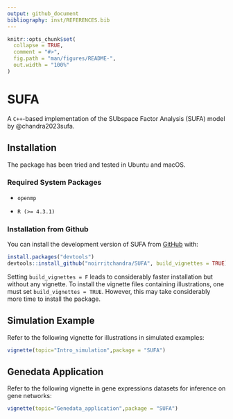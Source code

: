 ```yaml
---
output: github_document
bibliography: inst/REFERENCES.bib
---
```


<!-- README.md is generated from README.Rmd. Please edit that file -->

```r
knitr::opts_chunk$set(
  collapse = TRUE,
  comment = "#>",
  fig.path = "man/figures/README-",
  out.width = "100%"
)
```

# SUFA

A `C++`-based implementation of the SUbspace Factor Analysis (SUFA) model by @chandra2023sufa.

<!-- badges: start -->

<!-- badges: end -->

## Installation

The package has been tried and tested in Ubuntu and macOS.

### Required System Packages

-   `openmp`

-   `R (>= 4.3.1)`

### Installation from Github

You can install the development version of SUFA from [GitHub](https://github.com/) with:

``` r
install.packages("devtools")
devtools::install_github("noirritchandra/SUFA", build_vignettes = TRUE)
```

Setting `build_vignettes = F` leads to considerably faster installation but without any vignette. 
To install the vignette files containing illustrations, one must set `build_vignettes = TRUE`. 
However, this may take considerably more time to install the package.

## Simulation Example

Refer to the following vignette for illustrations in simulated examples:

```r
vignette(topic="Intro_simulation",package = "SUFA")
```


## Genedata Application

Refer to the following vignette in gene expressions datasets for inference on gene networks:

```r
vignette(topic="Genedata_application",package = "SUFA")
```